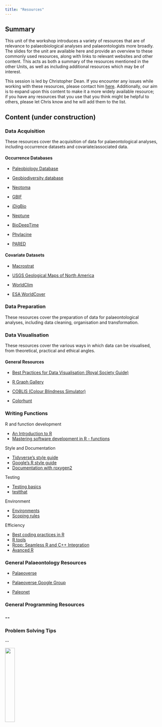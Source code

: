 ```yaml
---
title: "Resources"
---
```


## Summary

This unit of the workshop introduces a variety of resources that are of relevance to palaeobiological analyses and palaeontologists more broadly. The slides for the unit are available here and provide an overview to these commonly used resources, along with links to relevant websites and other content. This acts as both a summary of the resources mentioned in the other Units, as well as including additional resources which may be of interest.

This session is led by Christopher Dean. If you encounter any issues while working with these resources, please contact him [here](mailto:christopherdaviddean@gmail.com). Additionally, our aim is to expand upon this content to make it a more widely available resource; if you have any resources that you use that you think might be helpful to others, please let Chris know and he will add them to the list.

## Content (under construction)

### Data Acquisition

These resources cover the acquisition of data for palaeontological analyses, including occurrence datasets and covariate/associated data.

#### Occurrence Databases

-   [Paleobiology Database](http://paleobiodb.org)

-   [Geobiodiversity database](http://giobiodiversity.com)

-   [Neotoma](http://neotomadb.org)

-   [GBIF](http://gbif.org)

-   [iDigBio](http://idigbio.org)

-   [Neptune](http://nsb.mfn-berlin.de)

-   [BioDeepTime](http://dio.org/10.1111/geb.13735)

-   [Phylacine](http://megapast2future.github.io/PPHYLACINE_1.2/)

-   [PARED](http://paleo-reefs.pal.uni-Erlangen.de)

#### Covariate Datasets

-   [Macrostrat](http://macrostrat.org)

-   [USGS Geological Maps of North America](https://mrdata.usgs.gov/geology/state/)

-   [WorldClim](http://worldclim.org)

-   [ESA WorldCover](http://esa-worldcover.org/en)

### Data Preparation

These resources cover the preparation of data for palaeontological analyses, including data cleaning, organisation and transformation.

### Data Visualisation

These resources cover the various ways in which data can be visualised, from theoretical, practical and ethical angles.

#### General Resources

-   [Best Practices for Data Visualisation (Royal Society Guide)](https://royal-statistical-society.github.io/datavisguide/)

-   [R Graph Gallery](https://r-graph-gallery.com/)

-   [COBLIS (Colour Blindness Simulator)](https://www.color-blindness.com/coblis-color-blindness-simulator/)

-   [Colorhunt](https://colorhunt.co/)

### Writing Functions

R and function development

-   [An Introduction to R](https://cran.r-project.org/doc/manuals/r-release/R-intro.pdf)
-   [Mastering software development in R - functions](https://bookdown.org/rdpeng/RProgDA/functions.html)

Style and Documentation

-   [Tidyverse's style guide](https://style.tidyverse.org/index.html)
-   [Google’s R style guide](https://google.github.io/styleguide/Rguide.html)
-   [Documentation with roxygen2](https://roxygen2.r-lib.org/)

Testing

-   [Testing basics](https://r-pkgs.org/testing-basics.html)
-   [testthat](https://testthat.r-lib.org/)

Environment

-   [Environments](https://adv-r.hadley.nz/environments.html)
-   [Scoping rules](https://bookdown.org/rdpeng/rprogdatascience/scoping-rules-of-r.html)

Efficiency

-   [Best coding practices in R](https://bookdown.org/content/d1e53ac9-28ce-472f-bc2c-f499f18264a3/speedtips.html)
-   [R tools](https://cran.r-project.org/bin/windows/Rtools/)
-   [Rcpp: Seamless R and C++ Integration](https://dirk.eddelbuettel.com/code/rcpp.html)
-   [Avanced R](http://adv-r.had.co.nz/Rcpp.html) 

### General Palaeontology Resources

-   [Palaeoverse](http://palaeoverse.org)

-   [Palaeoverse Google Group](https://groups.google.com/g/palaeoverse)

-   [Paleonet](https://paleonet.org/)

### General Programming Resources

### \--

### Problem Solving Tips

\--

![](images/logo.png){fig-align="right" width="25%"}
